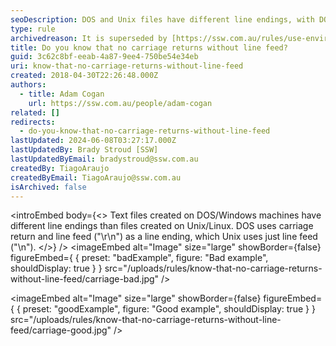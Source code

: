 ```yaml
---
seoDescription: DOS and Unix files have different line endings, with DOS using carriage return and line feed, while Unix uses just line feed.
type: rule
archivedreason: It is superseded by [https://ssw.com.au/rules/use-environment-newline-to-make-a-new-line-in-your-string](/rules/use-environment-newline-to-make-a-new-line-in-your-string)
title: Do you know that no carriage returns without line feed?
guid: 3c62c8bf-eeab-4a87-9ee4-750be54e34eb
uri: know-that-no-carriage-returns-without-line-feed
created: 2018-04-30T22:26:48.000Z
authors:
  - title: Adam Cogan
    url: https://ssw.com.au/people/adam-cogan
related: []
redirects:
  - do-you-know-that-no-carriage-returns-without-line-feed
lastUpdated: 2024-06-08T03:27:17.000Z
lastUpdatedBy: Brady Stroud [SSW]
lastUpdatedByEmail: bradystroud@ssw.com.au
createdBy: TiagoAraujo
createdByEmail: TiagoAraujo@ssw.com.au
isArchived: false
---
```


<introEmbed
  body={<>
Text files created on DOS/Windows machines have different line endings than files created on Unix/Linux. DOS uses carriage return and line feed ("\r\n") as a line ending, which Unix uses just line feed ("\n").
  </>}
/>
<imageEmbed
  alt="Image"
  size="large"
  showBorder={false}
  figureEmbed={ {
    preset: "badExample",
    figure: "Bad example",
    shouldDisplay: true
  } }
  src="/uploads/rules/know-that-no-carriage-returns-without-line-feed/carriage-bad.jpg"
/>

<imageEmbed
  alt="Image"
  size="large"
  showBorder={false}
  figureEmbed={ {
    preset: "goodExample",
    figure: "Good example",
    shouldDisplay: true
  } }
  src="/uploads/rules/know-that-no-carriage-returns-without-line-feed/carriage-good.jpg"
/>
